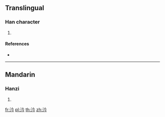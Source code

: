 ==Translingual==

===Han character===
{{Han char|rn=85|rad=水|as=04|sn=7|four=|canj=EOIN}}

# {{defn|Han|sort=水04}}

====References====
* {{Han ref|kx=0608.060|dkj=17166|dj=1001.100|hdz=31568.050|uh=6C75|ud=27765}}

----

==Mandarin==

===Hanzi===
{{cmn-hanzi|pin=[[gàn]] ([[gan4]])|wg=kan<sup>4</sup>}}

# {{defn|lang=cmn|sort=水04}}

[[fr:汵]]
[[pl:汵]]
[[th:汵]]
[[zh:汵]]